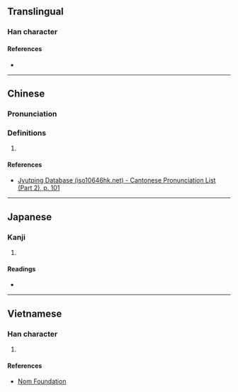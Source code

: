 {{character info}}
==Translingual==

===Han character===
{{Han char|rn=46|rad=山|as=11|sn=14|four=22286|canj=UMNC|ids=⿱山頂}}

====References====
* {{Han ref|kx=0318.180|dkj=08401|hdz=10792.170|uh=5D7F|ud=23935|bh=E1B1|bd=57777}}

----

==Chinese==
{{zh-forms}}

===Pronunciation===
{{zh-pron
|m=dǐng
|c=ding2
|mc=y
|oc=y
|cat=
}}

===Definitions===
{{zh-hanzi}}

# {{rfdef|zh}}

====References====
* [http://www.iso10646hk.net/jp/document/download.jsp Jyutping Database (iso10646hk.net) - Cantonese Pronunciation List (Part 2), p. 101]

----

==Japanese==

===Kanji===
{{ja-kanji|grade=|rs=山11}}

# {{rfdef|ja|sort=山11}}

====Readings====
* {{ja-readings|on=てい,ちょう|kun=}}

----

==Vietnamese==

===Han character===
{{vi-readings|rs=山11|reading=đính, đỉnh}}

# {{rfdef|vi|sort=山11}}

====References====
* [http://nomfoundation.org/common/nom_details.php?codepoint=5d7f Nom Foundation]